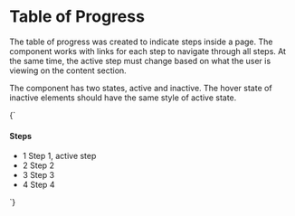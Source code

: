 
<Meta title="Navigation/Table of Progress" />

# Table of Progress

The table of progress was created to indicate steps inside a page. The component works with links for each step to navigate through all steps. At the same time, the active step must change based on what the user is viewing on the content section.

The component has two states, active and inactive. The hover state of inactive elements should have the same style of active state.

<Preview>
  <Story name="default" parameters={{
    design: figmaConfig('6990%3A133')
  }}>{`
    <div class="table-of-progress">
      <h4 class="step-header">Steps</h4>
      <ul>
        <li>
          <span class="step-number is-active">1</span>
          <span class="step-name">Step 1, active step</span>
        </li>
        <span class="connector"><span>
        <li>
          <span class="step-number">2</span>
          <span class="step-name">Step 2</span>
        </li>
        <span class="connector"><span>
        <li>
          <span class="step-number">3</span>
          <span class="step-name">Step 3</span>
        </li>
        <span class="connector"><span>
        <li>
          <span class="step-number">4</span>
          <span class="step-name">Step 4</span>
        </li>
      </ul>
    </div>
  `}</Story>
</Preview>
